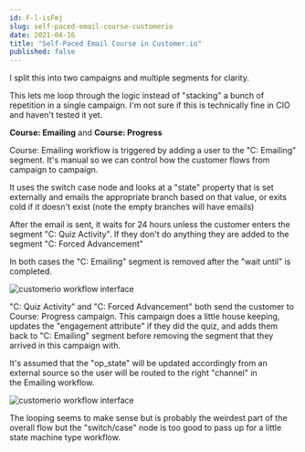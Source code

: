```yaml
---
id: F-l-isFmj
slug: self-paced-email-course-customerio
date: 2021-04-16
title: "Self-Paced Email Course in Customer.io"
published: false
---
```


I split this into two campaigns and multiple segments for clarity. 

This lets me loop through the logic instead of "stacking" a bunch of repetition in a single campaign. I'm not sure if this is technically fine in CIO and haven't tested it yet.

**Course: Emailing** and **Course: Progress**

Course: Emailing workflow is triggered by adding a user to the "C: Emailing" segment. It's manual so we can control how the customer flows from campaign to campaign.

It uses the switch case node and looks at a "state" property that is set externally and emails the appropriate branch based on that value, or exits cold if it doesn't exist (note the empty branches will have emails)

After the email is sent, it waits for 24 hours unless the customer enters the segment "C: Quiz Activity". If they don't do anything they are added to the segment "C: Forced Advancement"

In both cases the "C: Emailing" segment is removed after the "wait until" is completed.

![customerio workflow interface](https://res.cloudinary.com/badass-courses/image/fetch/v1665602232/https://joelhooks.com/images/workflow_one.png)


"C: Quiz Activity" and "C: Forced Advancement" both send the customer to Course: Progress campaign. This campaign does a little house keeping, updates the "engagement attribute" if they did the quiz, and adds them back to "C: Emailing" segment before removing the segment that they arrived in this campaign with.

It's assumed that the "op_state" will be updated accordingly from an external source so the user will be routed to the right "channel" in the Emailing workflow.

![customerio workflow interface](https://res.cloudinary.com/badass-courses/image/fetch/v1665602232/https://joelhooks.com/images/workflow_two.png)

The looping seems to make sense but is probably the weirdest part of the overall flow but the "switch/case" node is too good to pass up for a little state machine type workflow.
